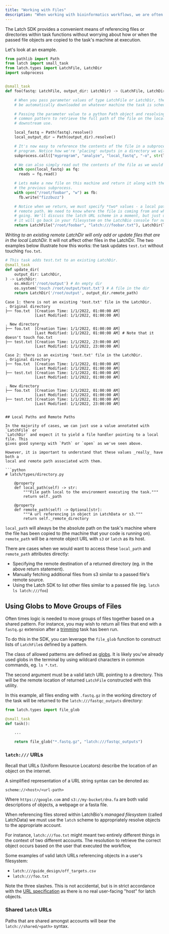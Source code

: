 ```yaml
---
title: "Working with Files"
description: "When working with bioinformatics workflows, we are often passing around large files or directories between our tasks. These files are usually located in cloud object stores and are copied to the file systems of the machines on which the task is scheduled."
---
```


The Latch SDK provides a convenient means of referencing files or directories
within task functions without worrying about how or when the passed file objects
are copied to the task's machine at execution.

Let's look at an example.

```python
from pathlib import Path
from latch import small_task
from latch.types import LatchFile, LatchDir
import subprocess


@small_task
def foo(fastq: LatchFile, output_dir: LatchDir) -> (LatchFile, LatchDir):

    # When you pass parameter values of type LatchFile or LatchDir, the file will
    # be automatically downloaded on whatever machine the task is scheduled on.

    # Passing the parameter value to a python Path object and resolving it is a
    # common pattern to retrieve the full path of the file on the local filesystem for
    # downstream use.

    local_fastq = Path(fastq).resolve()
    local_output_dir = Path(output_dir).resolve()

    # It's now easy to reference the contents of the file in a subprocessed
    # program. Notice how we're 'placing' outputs in a directory we will return.
    subprocess.call(["myprogram", "analyze", "local_fastq", "-o", str(local_output_dir)])

    # We can also simply read out the contents of the file as we would normally.
    with open(local_fastq) as fq:
      reads = fq.read()

    # Lets make a new file on this machine and return it along with the results of
    # the previous subprocess.
    with open("/root/foobar", "w") as fb:
      fb.write("fizzbuzz")

    # Notice when we return, we must specify *two* values - a local path and a
    # remote path. We need to know where the file is coming from and where it's
    # going. We'll discuss the latch URL scheme in a moment, but just understand
    # it will go back in your filesystem on the LatchBio console for now.
    return LatchFile("/root/foobar", "latch:///foobar.txt"), LatchDir(local_output_dir, output_dir.remote_path)
```

_Writing to an existing remote LatchDir will only add or update files that are in the local LatchDir._ It will not affect other files in the LatchDir. The two examples below illustrate how this works: the task updates `test.txt` without touching `foo.txt`.

```python
# This task adds test.txt to an existing LatchDir.
@small_task
def update_dir(
    output_dir: LatchDir,
) -> LatchDir:
    os.mkdir('/root/output') # An empty dir
    os.system('touch /root/output/test.txt') # A file in the dir
    return LatchDir('/root/output', output_dir.remote_path)
```

```
Case 1: there is not an existing 'test.txt' file in the LatchDir.
. Original directory
├── foo.txt  [Creation Time: 1/1/2022, 01:00:00 AM]
             [Last Modified: 1/1/2022, 01:00:00 AM]

. New directory
├── foo.txt  [Creation Time: 1/1/2022, 01:00:00 AM]
             [Last Modified: 1/1/2022, 01:00:00 AM] # Note that it doesn't touch foo.txt
├── test.txt [Creation Time: 1/1/2022, 23:00:00 AM]
             [Last Modified: 1/1/2022, 23:00:00 AM]
```

```
Case 2: there is an existing 'test.txt' file in the LatchDir.
. Original directory
├── foo.txt  [Creation Time: 1/1/2022, 01:00:00 AM]
             [Last Modified: 1/1/2022, 01:00:00 AM]
├── test.txt [Creation Time: 1/1/2022, 01:00:00 AM]
             [Last Modified: 1/1/2022, 01:00:00 AM]

. New directory
├── foo.txt  [Creation Time: 1/1/2022, 01:00:00 AM]
             [Last Modified: 1/1/2022, 01:00:00 AM]
├── test.txt [Creation Time: 1/1/2022, 01:00:00 AM]
             [Last Modified: 1/1/2022, 23:00:00 AM]
```

````

## Local Paths and Remote Paths

In the majority of cases, we can just use a value annotated with `LatchFile` or
`LatchDir` and expect it to yield a file handler pointing to a local file. This
gives good synergy with `Path` or `open` as we've seen above.

However, it is important to understand that these values _really_ have both a
local and remote path associated with them.

```python
# latch/types/directory.py

    @property
    def local_path(self) -> str:
        """File path local to the environment executing the task."""
        return self._path

    @property
    def remote_path(self) -> Optional[str]:
        """A url referencing in object in LatchData or s3."""
        return self._remote_directory

````

`local_path` will always be the absolute path on the task's machine where the
file has been copied to (the machine that your code is running on).  
`remote_path` will be a remote object URL with `s3` or `latch` as its host.

There are cases when we would want
to access these `local_path` and `remote_path` attributes directly:

- Specifying the remote destination of a returned directory (eg. in the above return statement).
- Manually fetching additional files from s3 similar to a passed file's remote source.
- Using the Latch SDK to list other files similar to a passed file (eg. `latch ls latch:///foo`)

## Using Globs to Move Groups of Files

Often times logic is needed to move groups of files together based on a shared
pattern. For instance, you may wish to return all files that end with a
`fastq.gz` extension after a
[trimming](https://bmcbioinformatics.biomedcentral.com/articles/10.1186/s12859-016-1069-7#:~:text=Trimming%20of%20adapter%20sequences%20from,previously%20published%20adapter%20trimming%20tools.)
task has been run.

To do this in the SDK, you can leverage the `file_glob` function to construct
lists of `LatchFile`s defined by a pattern.

The class of allowed patterns are defined as
[globs](<https://en.wikipedia.org/wiki/Glob_(programming)>). It is likely you've
already used globs in the terminal by using wildcard characters in common
commands, eg. `ls *.txt`.

The second argument must be a valid latch URL pointing to a directory. This will
be the remote location of returned `LatchFile` constructed with this utility.

In this example, all files ending with `.fastq.gz` in the working directory of
the task will be returned to the `latch:///fastqc_outputs` directory:

```python
from latch.types import file_glob

@small_task
def task():

    ...

    return file_glob("*.fastq.gz", "latch:///fastqc_outputs")
```

### `latch:///` URLs

Recall that URLs (Uniform Resource Locators) describe the location of an object
on the internet.

A simplified representation of a URL string syntax can be denoted as:

```text
scheme://<host>/<url-path>
```

Where `https://google.com` and `s3://my-bucket/dna.fa` are both valid descriptions of
objects, a webpage or a fasta file.

When referencing files stored within LatchBio's _managed filesystem_ (called
LatchData) we must use the `latch` scheme to appropriately resolve objects to
the appropriate account.

For instance, `latch:///foo.txt` might meant two entirely different things in
the context of two different accounts. The resolution to retrieve the correct
object occurs based on the user that executed the workflow,

Some examples of valid latch URLs referencing objects in a user's filesystem:

- `latch:///guide_design/off_targets.csv`
- `latch:///foo.txt`

Note the three slashes. This is not accidental, but is in strict accordance with
the [URL specification](https://www.ietf.org/rfc/rfc1738.txt) as there is no
real user-facing "host" for latch objects.

### Shared `latch` URLs

Paths that are shared amongst accounts will bear the `latch://shared/<path>`
syntax.
